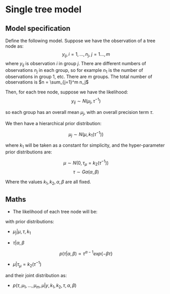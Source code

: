 # Single tree model 

## Model specification 

Define the following model. Suppose we have the observation of a tree node as:
$$y_{ij}, i = 1,\ldots,n_j, \; j = 1\ldots, m$$
where $y_{ij}$ is observation $i$ in group $j$. There are different numbers of observations $n_j$ in each group, so for example $n_1$ is the number of observations in group 1, etc. There are $m$ groups. The total number of observations is $n = \sum_{j=1}^m n_j$

Then, for each tree node, suppose we have the likelihood:
$$y_{ij} \sim N(\mu_j, \tau^{-1})$$

so each group has an overall mean $\mu_j$, with an overall precision term $\tau$. 

We then have a hierarchical prior distribution:

$$\mu_j \sim N(\mu, k_1 (\tau^{-1}))$$

where $k_1$ will be taken as a constant for simplicity, 
and the hyper-parameter prior distributions are:

$$\mu \sim N(0, \tau_{\mu} = k_2 (\tau^{-1}))$$
$$\tau \sim Ga(\alpha, \beta)$$


Where the values $k_1, k_2, \alpha, \beta$ are all fixed.


## Maths 

- The likelihood of each tree node will be:

\begin{equation}
L = \prod_{j = 1}^{m} \prod_{i = 1}^{n_j} p(y_{ij} | \mu_{j}, \tau) \\
L \propto \tau^{n/2} exp \{ -\frac{\tau}{2} \sum_{j = 1}^{m}
\sum_{i = 1}^{n_j} (y_{ij} - \mu_j)^2 \}
\end{equation}

with prior distributions:

- $\mu_j | \mu, \tau, k_1$

\begin{equation}
p(\mu_1, \dots, \mu_m | \mu, \tau) \propto (\tau/k_1)^{m/2}
exp\{ - \frac{\tau}{2k_1} \sum_{j = 1}^{m} (\mu_j - \mu)^2  \}
\end{equation}

- $\tau | \alpha, \beta$

$$p(\tau | \alpha, \beta) \propto \tau^{\alpha - 1} exp\{ - \beta \tau \}$$

- $\mu  | \tau_{\mu} = k_2 (\tau^{-1})$

\begin{equation}
p(\mu | k_2, \tau) \propto (\tau/k_2)^{1/2}
exp\{ - \frac{ \tau}{2 k_2} \mu^2  \}  \}
\end{equation}


and their joint distribution as: 

- $p(\tau, \mu_1, \dots, \mu_m, \mu| y, k_1, k_2, \tau, \alpha, \beta)$

\begin{equation}
p(\tau, \mu_1, \dots, \mu_m, \mu| y, k_1, k_2, \tau, \alpha, \beta)
\propto

\tau^{\alpha - 1} exp\{ - \beta \tau \} \times \\

(\tau/k_1)^{m/2}
exp\{ - \frac{\tau}{2k_1} \sum_{j = 1}^{m} (\mu_j - \mu)^2  \} \\ 
\times  
(\tau/k_2)^{1/2}
exp\{ - \frac{ \tau}{2 k_2} \mu^2  \} 
\times \tau^{n/2} exp \{ -\frac{\tau}{2} \sum_{j = 1}^{m}
\sum_{i = 1}^{n_j} (y_{ij} - \mu_j)^2 \}
\end{equation}
